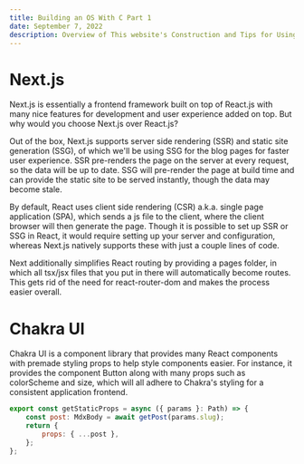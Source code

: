 ```yaml
---
title: Building an OS With C Part 1
date: September 7, 2022
description: Overview of This website's Construction and Tips for Using Next.js, Chakra UI With Typescript
---
```


# Next.js
Next.js is essentially a frontend framework built on top of React.js with many nice features for development and user experience added on top. But why would you choose Next.js over React.js? 

Out of the box, Next.js supports server side rendering (SSR) and static site generation (SSG), of which we'll be using SSG for the blog pages for faster user experience. SSR pre-renders the page on the server at every request, so the data will be up to date. SSG will pre-render the page at build time and can provide the static site to be served instantly, though the data may become stale. 

By default, React uses client side rendering (CSR) a.k.a. single page application (SPA), which sends a js file to the client, where the client browser will then generate the page. Though it is possible to set up SSR or SSG in React, it would require setting up your server and configuration, whereas Next.js natively supports these with just a couple lines of code.

Next additionally simplifies React routing by providing a pages folder, in which all tsx/jsx files that you put in there will automatically become routes. This gets rid of the need for react-router-dom and makes the process easier overall.

# Chakra UI
Chakra UI is a component library that provides many React components with premade styling props to help style components easier. For instance, it provides the component Button along with many props such as colorScheme and size, which will all adhere to Chakra's styling for a consistent application frontend.

```js
export const getStaticProps = async ({ params }: Path) => {
    const post: MdxBody = await getPost(params.slug);
    return {
        props: { ...post },
    };
};
```
